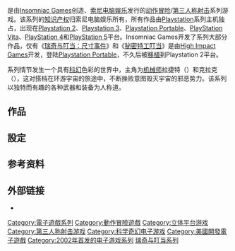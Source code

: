{{multiple issues|
{{expand|time=2018-10-16T12:35:49+00:00}}
{{expert|time=2018-10-16T12:35:49+00:00}}
{{unreferenced|time=2018-10-16T12:35:49+00:00}}
}}
{{noteTA
| G1=Games
| 1=zh-cn:瑞奇; zh-tw:拉捷特;
| 2=zh-cn:叮当; zh-tw:克拉克;
| 3=zh-cn:秘密特工叮当; zh-tw:秘密特攻克拉克;
| 4=zh-cn:四位一体; zh-tw:四合一;
}}
{{Infobox VG series
| title = 拉捷特與克拉克系列
| image = [[File:Ratchetandclanklogo.png|无框]]
| caption =
| developer = [[Insomniac_Games|Insomniac Games]]（2002至今）<br>[[High_Impact_Games|High Impact Games]]（2007-2008）<br>[[Sanzaru_Games|Sanzaru Games]]（2008）<br>[[Nihilistic_Software|Nihilistic Software]]（2011）<br>[[Idol_Minds|Idol Minds]]（2012-2013）<br>Tin Giant（2012）<br>[[Mass_Media_Inc.|Mass Media]]（2014）
| publisher = [[索尼互动娱乐|索尼互动娱乐]]
| creator = [[Insomniac_Games|Insomniac Games]]
| platforms = [[PlayStation_2|PlayStation 2]]、[[PlayStation_3|PlayStation 3]]、[[PlayStation_Portable|PlayStation Portable]]、[[PlayStation_Vita|PlayStation Vita]]、[[PlayStation_4|PlayStation 4]]、[[PlayStation_5|PlayStation 5]]、[[iOS|iOS]]、[[Android|Android]]
| genre = [[动作冒险游戏|动作冒险游戏]]<br>[[第三人称射击游戏|第三人称射击游戏]]
| spinoffs =
| first release version = [[拉捷特與克拉克|拉捷特與克拉克]]
| first release date = 2002年11月4日
| latest release version = [[瑞奇与叮当_时空跳转|瑞奇与叮当 时空跳转]]
| latest release date = 2021年6月11日
| website = {{URL|http://www.ratchetandclank.com}}
}}

{{vgname|拉捷特與克拉克|en=Ratchet & Clank|cn=瑞奇与叮当|tw=拉捷特與克拉克}}是由[[Insomniac_Games|Insomniac Games]]创造、[[索尼电脑娱乐|索尼电脑娱乐]]发行的[[动作冒险游戏|动作冒险]]/[[第三人称射击|第三人称射击]]系列游戏。该系列的[[知识产权|知识产权]]归索尼电脑娱乐所有，所有作品由[[Playstation|Playstation]]系列主机独占，出现在[[Playstation_2|Playstation 2]]、[[Playstation_3|Playstation 3]]、[[Playstation_Portable|Playstation Portable]]、[[PlayStation_Vita|PlayStation Vita]]、[[PlayStation_4|PlayStation 4]]和[[PlayStation_5|PlayStation 5]]平台。Insomniac Games开发了系列大部分作品，仅有《[[瑞奇与叮当：尺寸事件|瑞奇与叮当：尺寸事件]]》和《[[秘密特工叮当|秘密特工叮当]]》是由[[High_Impact_Games|High Impact Games]]开发，登陆[[Playstation_Portable|Playstation Portable]]，不久后被[[遊戲移植|移植]]到Playstation 2平台。

系列情节发生一个具有[[科幻|科幻]]色彩的世界中，主角为[[机械师|机械师]]拉捷特（{{lang|en|Ratchet}}）和克拉克（{{lang|en|Clank}}），这对搭档在环游宇宙的旅途中，不断挫败意图毁灭宇宙的邪恶势力。该系列以独特而有趣的各种武器和装备为人称道。

== 作品 ==

== 設定 ==
{{VG timeline
| first=2002
| last=2021
| 2002=[[拉捷特與克拉克|拉捷特與克拉克]]
| 2003=[[拉捷特與克拉克2|拉捷特與克拉克2]]
| 2004=[[瑞奇与叮当3|瑞奇与叮当3]]
| 2005=[[瑞奇与叮当4|瑞奇与叮当4]]
| 2007=[[瑞奇与叮当5|瑞奇与叮当5]]
| 2007b=[[瑞奇与叮当_未来：毁灭工具|瑞奇与叮当 未来：毁灭工具]]
| 2008=[[秘密特工叮当|秘密特工叮当]]
| 2008b=[[拉捷特與克拉克_未來外傳|拉捷特與克拉克 未來外傳]]
| 2011=[[瑞奇与叮当_四位一体|瑞奇与叮当 四位一体]]
| 2012a = [[瑞奇与叮当_高清收藏集|瑞奇与叮当 高清收藏集]]
| 2012b = [[瑞奇与叮当_QForce|瑞奇与叮当 QForce]]
| 2013 = [[拉捷特與克拉克：深入連結點|拉捷特與克拉克：深入連-{}-結點]]
| 2016 = [[瑞奇与叮当_(2016年游戏)|瑞奇与叮当]]
| 2021 = [[瑞奇与叮当_时空跳转|瑞奇与叮当 时空跳转]]
}}

== 参考资料 ==
{{reflist}}

== 外部链接 ==

* {{Official|http://www.ratchetandclank.com/}}

{{DEFAULTSORT:Ratchet and Clank series}}
[[Category:電子遊戲系列|Category:電子遊戲系列]]
[[Category:動作冒險遊戲|Category:動作冒險遊戲]]
[[Category:立体平台游戏|Category:立体平台游戏]]
[[Category:第三人称射击游戏|Category:第三人称射击游戏]]
[[Category:科学奇幻电子游戏|Category:科学奇幻电子游戏]]
[[Category:美國開發電子遊戲|Category:美國開發電子遊戲]]
[[Category:2002年首发的电子游戏系列|Category:2002年首发的电子游戏系列]]
[[Category:瑞奇与叮当系列|]]
